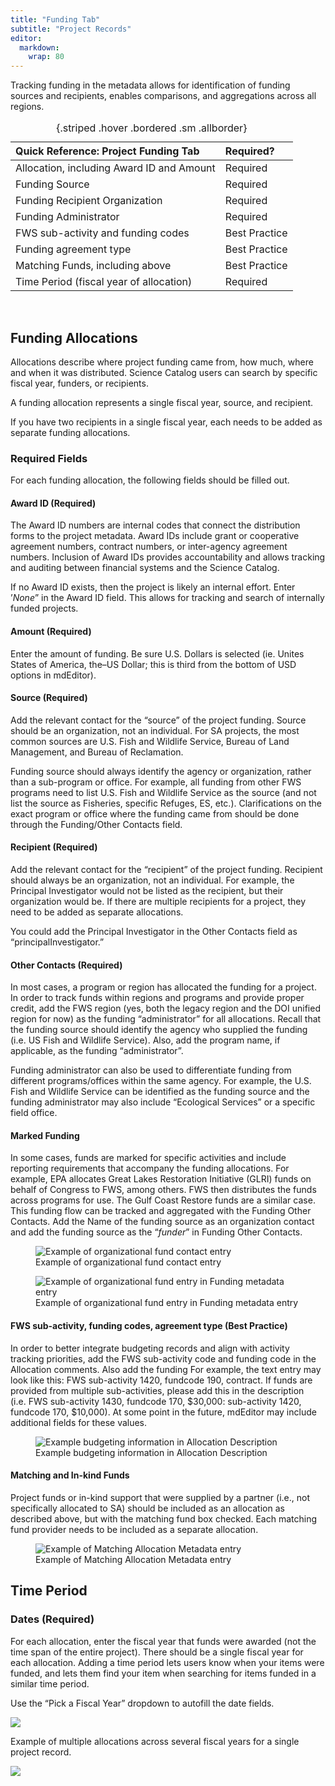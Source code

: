 ```yaml
---
title: "Funding Tab"
subtitle: "Project Records"
editor: 
  markdown: 
    wrap: 80
---
```


Tracking funding in the metadata allows for identification of funding sources
and recipients, enables comparisons, and aggregations across all regions.

| **Quick Reference: Project Funding Tab**  | Required?     |
|:------------------------------------------|:--------------|
| Allocation, including Award ID and Amount | Required      |
| Funding Source                            | Required      |
| Funding Recipient Organization            | Required      |
| Funding Administrator                     | Required      |
| FWS sub-activity and funding codes        | Best Practice |
| Funding agreement type                    | Best Practice |
| Matching Funds, including above           | Best Practice |
| Time Period (fiscal year of allocation)   | Required      |
: {.striped .hover .bordered .sm .allborder}  

<br/>

## Funding Allocations

Allocations describe where project funding came from, how much, where and when
it was distributed. Science Catalog users can search by specific fiscal year,
funders, or recipients.

A funding allocation represents a single fiscal year, source, and recipient.

::: callout-note
If you have two recipients in a single fiscal year, each needs to be added as
separate funding allocations.
:::

### Required Fields

For each funding allocation, the following fields should be filled out.

#### Award ID (Required)

The Award ID numbers are internal codes that connect the distribution forms to
the project metadata. Award IDs include grant or cooperative agreement numbers,
contract numbers, or inter-agency agreement numbers. Inclusion of Award IDs
provides accountability and allows tracking and auditing between financial
systems and the Science Catalog.

If no Award ID exists, then the project is likely an internal effort. Enter
'*None*" in the Award ID field. This allows for tracking and search of
internally funded projects.

#### Amount (Required)

Enter the amount of funding. Be sure U.S. Dollars is selected (ie. Unites States
of America, the--US Dollar; this is third from the bottom of USD options in
mdEditor).

#### Source (Required)

Add the relevant contact for the “source” of the project funding. Source should
be an organization, not an individual. For SA projects, the most common sources
are U.S. Fish and Wildlife Service, Bureau of Land Management, and Bureau of
Reclamation.

::: {.callout-note}
Funding source should always identify the agency or organization, rather than a
sub-program or office. For example, all funding from other FWS programs need to
list U.S. Fish and Wildlife Service as the source (and not list the source as
Fisheries, specific Refuges, ES, etc.). Clarifications on the exact program or
office where the funding came from should be done through the Funding/Other
Contacts field.
:::

#### Recipient (Required)

Add the relevant contact for the “recipient” of the project funding. Recipient
should always be an organization, not an individual. For example, the Principal
Investigator would not be listed as the recipient, but their organization would
be. If there are multiple recipients for a project, they need to be added as
separate allocations.

You could add the Principal Investigator in the Other Contacts field as
"principalInvestigator."

#### Other Contacts (Required)

In most cases, a program or region has allocated the funding for a project. In
order to track funds within regions and programs and provide proper credit, add
the FWS region (yes, both the legacy region and the DOI unified region for now)
as the funding "administrator" for all allocations. Recall that the funding
source should identify the agency who supplied the funding (i.e. US Fish and
Wildlife Service). Also, add the program name, if applicable, as the funding
"administrator".

::: {.callout-note}
Funding administrator can also be used to differentiate funding from different
programs/offices within the same agency. For example, the U.S. Fish and Wildlife
Service can be identified as the funding source and the funding administrator
may also include "Ecological Services" or a specific field office.
:::

#### Marked Funding

In some cases, funds are marked for specific activities and include reporting
requirements that accompany the funding allocations. For example, EPA allocates
Great Lakes Restoration Initiative (GLRI) funds on behalf of Congress to FWS,
among others. FWS then distributes the funds across programs for use. The Gulf
Coast Restore funds are a similar case. This funding flow can be tracked and
aggregated with the Funding Other Contacts. Add the Name of the funding source
as an organization contact and add the funding source as the "*funder*" in
Funding Other Contacts.

![Example of organizational fund contact entry](../../assets/example_organizational_contact.png)

![Example of organizational fund entry in Funding metadata entry](../../assets/example_funding_entry.png)

#### FWS sub-activity, funding codes, agreement type (Best Practice)

In order to better integrate budgeting records and align with activity tracking
priorities, add the FWS sub-activity code and funding code in the Allocation
comments. Also add the funding For example, the text entry may look like this:
FWS sub-activity 1420, fundcode 190, contract. If funds are provided from
multiple sub-activities, please add this in the description (i.e. FWS
sub-activity 1430, fundcode 170, \$30,000: sub-activity 1420, fundcode 170,
\$10,000). At some point in the future, mdEditor may include additional fields
for these values.

![Example budgeting information in Allocation Description](../../assets/example_budgeting_infomation.png)

#### Matching and In-kind Funds

Project funds or in-kind support that were supplied by a partner (i.e., not
specifically allocated to SA) should be included as an allocation as described
above, but with the matching fund box checked. Each matching fund provider needs
to be included as a separate allocation.

![Example of Matching Allocation Metadata entry](../../assets/example_matching_allocation.png)

## Time Period

### Dates (Required)

For each allocation, enter the fiscal year that funds were awarded (not the time
span of the entire project). There should be a single fiscal year for each
allocation. Adding a time period lets users know when your items were funded,
and lets them find your item when searching for items funded in a similar time
period.

::: callout-note
Use the “Pick a Fiscal Year” dropdown to autofill the date fields.
:::

![](../../assets/project_funding_timeperiod.png)

Example of multiple allocations across several fiscal years for a single project
record.

![](../../assets/project_funding_list.png)

